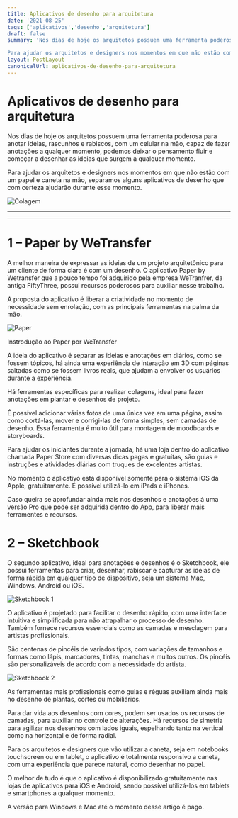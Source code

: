 ```yaml
---
title: Aplicativos de desenho para arquitetura
date: '2021-08-25'
tags: ['aplicativos','desenho','arquitetura']
draft: false
summary: 'Nos dias de hoje os arquitetos possuem uma ferramenta poderosa para anotar ideias, rascunhos e rabiscos, com um celular na mão, capaz de fazer anotações a qualquer momento, podemos deixar o pensamento fluir e começar a desenhar as ideias que surgem a qualquer momento.

Para ajudar os arquitetos e designers nos momentos em que não estão com um papel e caneta na mão, separamos alguns aplicativos de desenho que com certeza ajudarão durante esse momento.'
layout: PostLayout
canonicalUrl: aplicativos-de-desenho-para-arquitetura
---
```


# Aplicativos de desenho para arquitetura

Nos dias de hoje os arquitetos possuem uma ferramenta poderosa para anotar ideias, rascunhos e rabiscos, com um celular na mão, capaz de fazer anotações a qualquer momento, podemos deixar o pensamento fluir e começar a desenhar as ideias que surgem a qualquer momento.

Para ajudar os arquitetos e designers nos momentos em que não estão com um papel e caneta na mão, separamos alguns aplicativos de desenho que com certeza ajudarão durante esse momento.

![Colagem](/static/images/aplicativos-de-desenho-para-arquitetura/capa-aplicativos-desenhos.png)

---

<TOCInline toc={props.toc} asDisclosure />

---

# 1 – Paper by WeTransfer

A melhor maneira de expressar as ideias de um projeto arquitetônico para um cliente de forma clara é com um desenho. O aplicativo Paper by Wetransfer que a pouco tempo foi adquirido pela empresa WeTranfrer, da antiga FiftyThree, possui recursos poderosos para auxiliar nesse trabalho.

A proposta do aplicativo é liberar a criatividade no momento de necessidade sem enrolação, com as principais ferramentas na palma da mão.

![Paper](/static/images/aplicativos-de-desenho-para-arquitetura/imagem-1-colagem-paper.jpeg)

Instrodução ao Paper por WeTransfer

A ideia do aplicativo é separar as ideias e anotações em diários, como se fossem tópicos, há ainda uma experiência de interação em 3D com páginas saltadas como se fossem livros reais, que ajudam a envolver os usuários durante a experiência.

Há ferramentas específicas para realizar colagens, ideal para fazer anotações em plantar e desenhos de projeto.

É possível adicionar várias fotos de uma única vez em uma página, assim como cortá-las, mover e corrigi-las de forma simples, sem camadas de desenho. Essa ferramenta é muito útil para montagem de moodboards e storyboards.

Para ajudar os iniciantes durante a jornada, há uma loja dentro do aplicativo chamada Paper Store com diversas dicas pagas e gratuitas, são guias e instruções e atividades diárias com truques de excelentes artistas.

No momento o aplicativo está disponível somente para o sistema iOS da Apple, gratuitamente. É possível utilizá-lo em iPads e iPhones.

Caso queira se aprofundar ainda mais nos desenhos e anotações á uma versão Pro que pode ser adquirida dentro do App, para liberar mais ferramentes e recursos.

# 2 – Sketchbook

O segundo aplicativo, ideal para anotações e desenhos é o Sketchbook, ele possui ferramentas para criar, desenhar, rabiscar e capturar as ideias de forma rápida em qualquer tipo de dispositivo, seja um sistema Mac, Windows, Android ou iOS.

![Sketchbook 1](/static/images/aplicativos-de-desenho-para-arquitetura/imagem-2-sketchbook.jpg)

O aplicativo é projetado para facilitar o desenho rápido, com uma interface intuitiva e simplificada para não atrapalhar o processo de desenho. Também fornece recursos essenciais como as camadas e mesclagem para artistas profissionais.

São centenas de pincéis de variados tipos, com variações de tamanhos e formas como lápis, marcadores, tintas, manchas e muitos outros. Os pincéis são personalizáveis de acordo com a necessidade do artista.

![Sketchbook 2](/static/images/aplicativos-de-desenho-para-arquitetura/imagem-3-sketchbook.jpg)

As ferramentas mais profissionais como guias e réguas auxiliam ainda mais no desenho de plantas, cortes ou mobiliários.

Para dar vida aos desenhos com cores, podem ser usados os recursos de camadas, para auxiliar no controle de alterações. Há recursos de simetria para agilizar nos desenhos com lados iguais, espelhando tanto na vertical como na horizontal e de forma radial.

Para os arquitetos e designers que vão utilizar a caneta, seja em notebooks touchscreen ou em tablet, o aplicativo é totalmente responsivo a caneta, com uma experiência que parece natural, como desenhar no papel.

O melhor de tudo é que o aplicativo é disponibilizado gratuitamente nas lojas de aplicativos para iOS e Android, sendo possível utilizá-los em tablets e smartphones a qualquer momento.

A versão para Windows e Mac até o momento desse artigo é pago.

